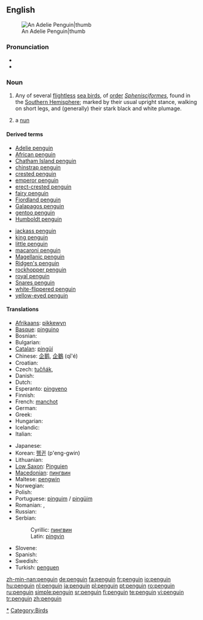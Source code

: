{{see|Penguin}}
{{wikipedia}}
==English==
[[Image:Adelie Penguin.jpg|An Adelie Penguin|thumb]]

===Pronunciation===
* {{enPR|pĕng'gwĭn, pĕn'gwĭn}}
*{{audio|en-us-penguin.ogg|Audio (US)}}

===Noun===
{{en-noun}}

# Any of several [[flightless]] [[sea bird]]s, of [[order]] ''[[Sphenisciformes]]'', found in the [[Southern Hemisphere]]; marked by their usual upright stance, walking on short legs, and (generally) their stark black and white plumage.
# {{slang}} a [[nun]]

====Derived terms====
{{rel-top}}
*[[Adelie penguin]]
*[[African penguin]]
*[[Chatham Island penguin]]
*[[chinstrap penguin]]
*[[crested penguin]]
*[[emperor penguin]]
*[[erect-crested penguin]]
*[[fairy penguin]]
*[[Fiordland penguin]]
*[[Galapagos penguin]]
*[[gentoo penguin]]
*[[Humboldt penguin]]
{{rel-mid}}
*[[jackass penguin]]
*[[king penguin]]
*[[little penguin]]
*[[macaroni penguin]]
*[[Magellanic penguin]]
*[[Ridgen's penguin]]
*[[rockhopper penguin]]
*[[royal penguin]]
*[[Snares penguin]]
*[[white-flippered penguin]]
*[[yellow-eyed penguin]]
{{rel-bottom}}

====Translations====
{{trans-top|flightless sea bird}}
* [[Afrikaans]]: [[pikkewyn]]
* [[Basque]]: [[pinguino]]
* Bosnian: {{t-|bs|pingvin|m}}
* Bulgarian: {{t+|bg|пингвин|m|sc=Cyrl}}
* [[Catalan]]: [[pingüí]]
* Chinese: [[企鹅]], [[企鵝]] (qǐ'é)
* Croatian: {{t-|hr|pingvin|m}}
* Czech: [[tučňák]], {{m}}
* Danish: {{t+|da|pingvin}}
* Dutch: {{t+|nl|pinguïn|m}}
* Esperanto: [[pingveno]]
* Finnish: {{t+|fi|pingviini}}
* French: [[manchot]] {{m}}<!--note that "pinguin" is a false friend (faux ami). "Pinguin" means [[auk]]-->
* German: {{t+|de|Pinguin|m}}
* Greek: {{t|el|πιγκουίνος|sc=Grek}}
* Hungarian: {{t+|hu|pingvin}}
* Icelandic: {{t+|is|mörgæs|f}}
* Italian: {{t+|it|pinguino|m}}
{{trans-mid}}
* Japanese: {{t+|ja|ペンギン|tr=pen'gin|sc=Jpan}}
* Korean: [[펭귄]] (p'eng-gwin)
* Lithuanian: {{t+|lt|pingvinas|m|xs=Lithuanian}}
* [[Low Saxon]]: [[Pinguien]] {{m}}
* [[Macedonian]]: [[пингвин#Macedonian|пингвин]] {{m}}
* Maltese: [[pengwin]] {{m}}
* Norwegian: {{t-|no|pingvin|m}}
* Polish: {{t-|pl|pingwin|m}}
* Portuguese: [[pinguim]] / [[pingüim]] {{m}}
* Romanian: {{t+|ro|pinguin|m}}, {{t-|ro|pinguini|m|p}}
* Russian: {{t+|ru|пингвин|m|sc=Cyrl}}
* Serbian:
*: Cyrillic: [[пингвин#Serbian|пингвин]] {{m}}
*: Latin: [[pingvin#Serbian|pingvin]] {{m}}
* Slovene: {{t+|sl|pingvin|m}}
* Spanish: {{t+|es|pingüino|m}}
* Swedish: {{t+|sv|pingvin}}
* Turkish: [[penguen]]
{{trans-bottom}}

[[Category:Penguins|*]]
[[Category:Birds]]

[[zh-min-nan:penguin]]
[[de:penguin]]
[[fa:penguin]]
[[fr:penguin]]
[[io:penguin]]
[[hu:penguin]]
[[nl:penguin]]
[[ja:penguin]]
[[pl:penguin]]
[[pt:penguin]]
[[ro:penguin]]
[[ru:penguin]]
[[simple:penguin]]
[[sr:penguin]]
[[fi:penguin]]
[[te:penguin]]
[[vi:penguin]]
[[tr:penguin]]
[[zh:penguin]]